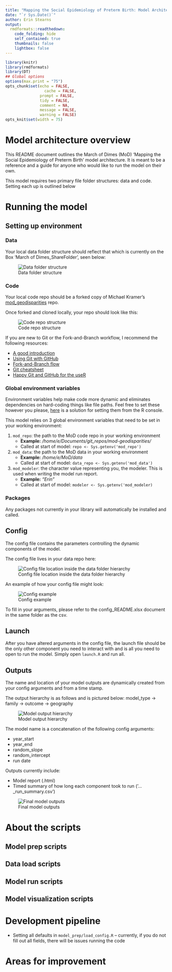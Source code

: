 ```yaml
---
title: "Mapping the Social Epidemiology of Preterm Birth: Model Architecture"
date: "`r Sys.Date()`"
author: Erin Stearns
output:
  rmdformats::readthedown:
    code_folding: hide
    self_contained: true
    thumbnails: false
    lightbox: false
---
```



```r
library(knitr)
library(rmdformats)
library(DT)
## Global options
options(max.print = "75")
opts_chunk$set(echo = FALSE,
	             cache = FALSE,
               prompt = FALSE,
               tidy = FALSE,
               comment = NA,
               message = FALSE,
               warning = FALSE)
opts_knit$set(width = 75)
```

# Model architecture overview

This README document outlines the March of Dimes (MoD) 'Mapping the Social Epidemiology of Preterm Birth' model architecture. It is meant to be a reference and a guide for anyone who would like to run the model on their own. 

This model requires two primary file folder structures: data and code. Setting each up is outlined below

# Running the model

## Setting up environment

### Data

Your local data folder structure should reflect that which is currently on the Box 'March of Dimes_ShareFolder', seen below:

![Data folder structure](data_org1.png)


### Code

Your local code repo should be a forked copy of Michael Kramer's [mod_geodisparities](https://github.com/mkram01/mod-geodisparities) repo.

Once forked and cloned locally, your repo should look like this:

![Code repo structure](code_org1.png)

If you are new to Git or the Fork-and-Branch workflow, I recommend the following resources:

+ [A good introduction](https://blog.scottlowe.org/2015/01/14/non-programmer-git-intro/)
+ [Using Git with GitHub](https://blog.scottlowe.org/2015/01/26/using-git-with-github/)
+ [Fork-and-Branch flow](https://blog.scottlowe.org/2015/01/27/using-fork-branch-git-workflow/)
+ [Git cheatsheet](https://education.github.com/git-cheat-sheet-education.pdf)
+ [Happy Git and GitHub for the useR](https://happygitwithr.com/index.html)

### Global environment variables

Environment variables help make code more dynamic and eliminates dependencies on hard-coding things like file paths. Feel free to set these however you please, [here](https://astrostatistics.psu.edu/su07/R/html/base/html/Sys.setenv.html) is a solution for setting them from the R console.

This model relies on 3 global environment variables that need to be set in your working environment:

1.  `mod_repo`: the path to the MoD code repo in your working environment
      + **Example:** */home/e/Documents/git_repos/mod-geodisparities/*
      + Called at start of model: `repo <- Sys.getenv('mod_repo')`
2.  `mod_data`: the path to the MoD data in your working environment
      + **Example:** */home/e/MoD/data*
      + Called at start of model: `data_repo <- Sys.getenv('mod_data')`
3.  `mod_modeler`: the character value representing you, the modeler. This is used when writing the model run report.
      + **Example:** *"Erin"*
      + Called at start of model: `modeler <- Sys.getenv('mod_modeler)`
  
### Packages

Any packages not currently in your library will automatically be installed and called.

## Config

The config file contains the parameters controlling the dynamic components of the model.

The config file lives in your data repo here:

![Config file location inside the data folder hierarchy](config_location.png)

An example of how your config file might look:

![Config example](config_example.png)

To fill in your arguments, please refer to the config_README.xlsx document in the same folder as the csv.

## Launch

After you have altered arguments in the config file, the launch file should be the only other component you need to interact with and is all you need to open to run the model. Simply open `launch.R` and run all.

## Outputs

The name and location of your model outputs are dynamically created from your config arguments and from a time stamp. 

The output hierarchy is as follows and is pictured below: model_type -> family -> outcome -> geography

![Model output hierarchy](model_ouput_hierarchy.png)

The model name is a concatenation of the following config arguments:

  + year_start
  + year_end
  + random_slope
  + random_intercept
  + run date
  
Outputs currently include:

  + Model report (.html)
  + Timed summary of how long each component took to run ('..._run_summary.csv')

![Final model outputs](outputs.png)

# About the scripts

## Model prep scripts

## Data load scripts

## Model run scripts

## Model visualization scripts

# Development pipeline

  + Setting all defaults in `model_prep/load_config.R` -- currently, if you do not fill out all fields, there will be issues running the code

# Areas for improvement


